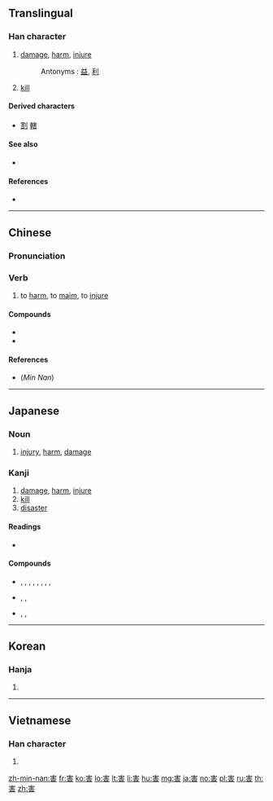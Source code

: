{{also|呈}}
==Translingual==

===Han character===
{{Han char|rn=40|rad=宀|as=07|sn=10|four=30601|canj=JQJR,JQMR|ids=⿳宀丰口}}

# [[damage]], [[harm]], [[injure]]
#: Antonyms : [[益]], [[利]]
# [[kill]]

====Derived characters====
* [[割]] [[轄]]

====See also====
* {{l|mul|呈}}

====References====
* {{Han ref|kx=0286.120|dkj=07165|dj=0565.090|hdz=20929.050|uh=5BB3|ud=23475|bh=AE60|bd=44640}}

----

==Chinese==
{{zh-forms}}

===Pronunciation===
{{zh-pron
|m=hài
|c=hoi6,hot3
|h=
|mn=hāi
|w=
|mc=y
|oc=y
|ma=Zh-hài.ogg
|cat=v
}}

===Verb===
{{zh-verb}}

# to [[harm]], to [[maim]], to [[injure]]

====Compounds====
* {{zh-l|害怕|hàipà}}
* {{zh-l|殘害}}

====References====
* (''Min Nan'') {{thcwd|5899}}

----

==Japanese==
===Noun===
{{ja-noun|がい}}

# [[injury]], [[harm]], [[damage]]

===Kanji===
{{ja-kanji|grade=4|rs=宀07}}

# [[damage]], [[harm]], [[injure]]
# [[kill]]
# [[disaster]]

====Readings====
* {{ja-readings|goon=[[がい]] (gai)|kanon=[[かい]] (kai)|kun=[[そこなう]] ([[害なう]], sokonau), [[ころす]] (korosu), [[わざわい]] (wazawai)}}

====Compounds====
* {{sense|damage}} {{ja-l|害悪}}, {{ja-l|害毒}}, {{ja-l|残害}}, {{ja-l|損害}}, {{ja-l|被害}}, {{ja-l|被害者}}, {{ja-l|無害}}, {{ja-l|有害}}, {{ja-l|利害}}
* {{sense|kill}} {{ja-l|危害}}, {{ja-l|殺害}}, {{ja-l|自害}}
* {{sense|disaster}} {{ja-l|災害}}, {{ja-l|風害}}, {{ja-l|水害}}

----

==Korean==

===Hanja===
{{ko-hanja|hangeul=[[해]], [[할]]|rv=hae, hal|mr=hae, hal}}

# {{defn|lang=ko|sort=宀07}}

----

==Vietnamese==

===Han character===
{{vi-hantu|hại|rs=宀07}}

# {{defn|lang=vi|sort=宀07}}

[[zh-min-nan:害]]
[[fr:害]]
[[ko:害]]
[[lo:害]]
[[lt:害]]
[[li:害]]
[[hu:害]]
[[mg:害]]
[[ja:害]]
[[no:害]]
[[pl:害]]
[[ru:害]]
[[th:害]]
[[zh:害]]